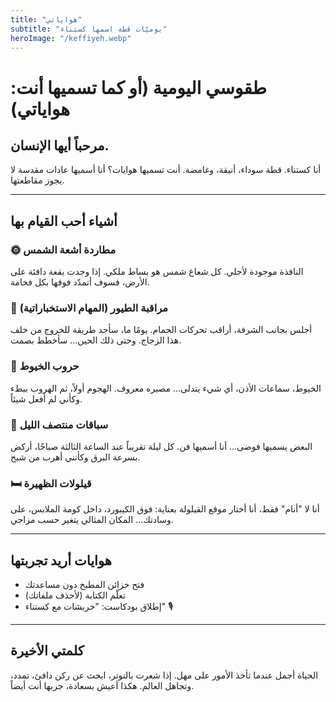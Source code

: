 ```yaml
---
title: "هواياتي"
subtitle: "يوميّات قطة اسمها كستناء"
heroImage: "/keffiyeh.webp"
---
```


# طقوسي اليومية (أو كما تسميها أنت: هواياتي)

## مرحباً أيها الإنسان.

أنا كستناء. قطة سوداء، أنيقة، وغامضة. أنت تسميها هوايات؟ أنا أسميها عادات مقدسة لا يجوز مقاطعتها.

---

## أشياء أحب القيام بها

### 🌞 مطاردة أشعة الشمس
النافذة موجودة لأجلي. كل شعاع شمس هو بساط ملكي. إذا وجدت بقعة دافئة على الأرض، فسوف أتمدّد فوقها بكل فخامة.

### 👀 مراقبة الطيور (المهام الاستخباراتية)
أجلس بجانب الشرفة، أراقب تحركات الحمام. يومًا ما، سأجد طريقة للخروج من خلف هذا الزجاج. وحتى ذلك الحين... سأخطط بصمت.

### 🧶 حروب الخيوط
الخيوط، سماعات الأذن، أي شيء يتدلى… مصيره معروف. الهجوم أولاً، ثم الهروب ببطء وكأني لم أفعل شيئاً.

### 👻 سباقات منتصف الليل
البعض يسميها فوضى… أنا أسميها فن. كل ليلة تقريباً عند الساعة الثالثة صباحًا، أركض بسرعة البرق وكأنني أهرب من شبح.

### 🛏️ قيلولات الظهيرة
أنا لا "أنام" فقط، أنا أختار موقع القيلولة بعناية: فوق الكيبورد، داخل كومة الملابس، على وسادتك… المكان المثالي يتغير حسب مزاجي.

---

## هوايات أريد تجربتها

- فتح خزائن المطبخ دون مساعدتك  
- تعلّم الكتابة (لأحذف ملفاتك)  
- إطلاق بودكاست: "خربشات مع كستناء" 🎙️

---

## كلمتي الأخيرة

الحياة أجمل عندما تأخذ الأمور على مهل. إذا شعرت بالتوتر، ابحث عن ركن دافئ، تمدد، وتجاهل العالم. هكذا أعيش بسعادة، جربها أنت أيضاً.
